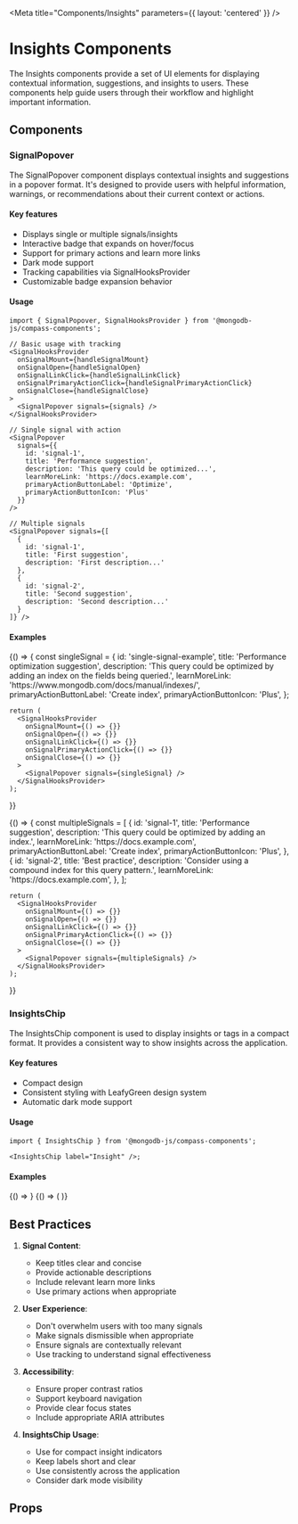 
<Meta title="Components/Insights" parameters={{ layout: 'centered' }} />

# Insights Components

The Insights components provide a set of UI elements for displaying contextual information, suggestions, and insights to users. These components help guide users through their workflow and highlight important information.

## Components

### SignalPopover

The SignalPopover component displays contextual insights and suggestions in a popover format. It's designed to provide users with helpful information, warnings, or recommendations about their current context or actions.

#### Key features

- Displays single or multiple signals/insights
- Interactive badge that expands on hover/focus
- Support for primary actions and learn more links
- Dark mode support
- Tracking capabilities via SignalHooksProvider
- Customizable badge expansion behavior

#### Usage

```tsx
import { SignalPopover, SignalHooksProvider } from '@mongodb-js/compass-components';

// Basic usage with tracking
<SignalHooksProvider
  onSignalMount={handleSignalMount}
  onSignalOpen={handleSignalOpen}
  onSignalLinkClick={handleSignalLinkClick}
  onSignalPrimaryActionClick={handleSignalPrimaryActionClick}
  onSignalClose={handleSignalClose}
>
  <SignalPopover signals={signals} />
</SignalHooksProvider>

// Single signal with action
<SignalPopover
  signals={{
    id: 'signal-1',
    title: 'Performance suggestion',
    description: 'This query could be optimized...',
    learnMoreLink: 'https://docs.example.com',
    primaryActionButtonLabel: 'Optimize',
    primaryActionButtonIcon: 'Plus'
  }}
/>

// Multiple signals
<SignalPopover signals={[
  {
    id: 'signal-1',
    title: 'First suggestion',
    description: 'First description...'
  },
  {
    id: 'signal-2',
    title: 'Second suggestion',
    description: 'Second description...'
  }
]} />
```

#### Examples

<Story name="SignalPopoverSingle">
  {() => {
    const singleSignal = {
      id: 'single-signal-example',
      title: 'Performance optimization suggestion',
      description: 'This query could be optimized by adding an index on the fields being queried.',
      learnMoreLink: 'https://www.mongodb.com/docs/manual/indexes/',
      primaryActionButtonLabel: 'Create index',
      primaryActionButtonIcon: 'Plus',
    };

    return (
      <SignalHooksProvider
        onSignalMount={() => {}}
        onSignalOpen={() => {}}
        onSignalLinkClick={() => {}}
        onSignalPrimaryActionClick={() => {}}
        onSignalClose={() => {}}
      >
        <SignalPopover signals={singleSignal} />
      </SignalHooksProvider>
    );

}}

</Story>

<Story name="SignalPopoverMultiple">
  {() => {
    const multipleSignals = [
      {
        id: 'signal-1',
        title: 'Performance suggestion',
        description: 'This query could be optimized by adding an index.',
        learnMoreLink: 'https://docs.example.com',
        primaryActionButtonLabel: 'Create index',
        primaryActionButtonIcon: 'Plus',
      },
      {
        id: 'signal-2',
        title: 'Best practice',
        description: 'Consider using a compound index for this query pattern.',
        learnMoreLink: 'https://docs.example.com',
      },
    ];

    return (
      <SignalHooksProvider
        onSignalMount={() => {}}
        onSignalOpen={() => {}}
        onSignalLinkClick={() => {}}
        onSignalPrimaryActionClick={() => {}}
        onSignalClose={() => {}}
      >
        <SignalPopover signals={multipleSignals} />
      </SignalHooksProvider>
    );

}}

</Story>

### InsightsChip

The InsightsChip component is used to display insights or tags in a compact format. It provides a consistent way to show insights across the application.

#### Key features

- Compact design
- Consistent styling with LeafyGreen design system
- Automatic dark mode support

#### Usage

```tsx
import { InsightsChip } from '@mongodb-js/compass-components';

<InsightsChip label="Insight" />;
```

#### Examples

<Story name="InsightsChipDefault">
  {() => <InsightsChip label="Insight" />}
</Story>

<Story name="InsightsChipLongLabel">
  {() => (
    <InsightsChip label="This is a very long insight label that might wrap" />
  )}
</Story>

## Best Practices

1. **Signal Content**:

   - Keep titles clear and concise
   - Provide actionable descriptions
   - Include relevant learn more links
   - Use primary actions when appropriate

2. **User Experience**:

   - Don't overwhelm users with too many signals
   - Make signals dismissible when appropriate
   - Ensure signals are contextually relevant
   - Use tracking to understand signal effectiveness

3. **Accessibility**:

   - Ensure proper contrast ratios
   - Support keyboard navigation
   - Provide clear focus states
   - Include appropriate ARIA attributes

4. **InsightsChip Usage**:
   - Use for compact insight indicators
   - Keep labels short and clear
   - Use consistently across the application
   - Consider dark mode visibility

## Props

<Controls />
